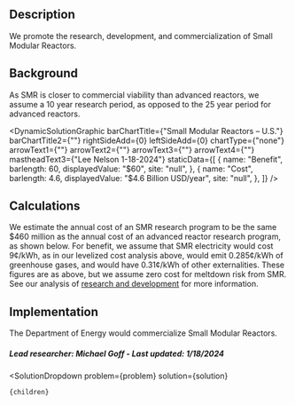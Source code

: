


## Description
We promote the research, development, and commercialization of Small Modular Reactors.

## Background
As SMR is closer to commercial viability than advanced reactors, we assume a 10 year research period, as opposed to the 25 year period for advanced reactors.

<DynamicSolutionGraphic
  barChartTitle={"Small Modular Reactors – U.S."}
  barChartTitle2={""}
  rightSideAdd={0}
  leftSideAdd={0}
  chartType={"none"}
  arrowText1={""}
  arrowText2={""}
  arrowText3={""}
  arrowText4={""}
  mastheadText3={"Lee Nelson 1-18-2024"}
 staticData={[
    {
     name: "Benefit",
      barlength: 60,
      displayedValue: "$60",
      site: "null",
    },
    {
      name: "Cost",
      barlength: 4.6,
      displayedValue: "$4.6 Billion USD/year",
      site: "null",
    },
  ]}
/>

## Calculations
We estimate the annual cost of an SMR research program to be the same $460 million as the annual cost of an advanced reactor research program, as shown below.
For benefit, we assume that SMR electricity would cost 9¢/kWh, as in our levelized cost analysis above, would emit 0.285¢/kWh of greenhouse gases, and would have 0.31¢/kWh of other externalities. These figures are as above, but we assume zero cost for meltdown risk from SMR. See our analysis of [research and development](/energy/energy_socioeconomics/rd) for more information.

## Implementation
The Department of Energy would commercialize Small Modular Reactors.

##### Lead researcher: Michael Goff - Last updated: 1/18/2024

  <SolutionDropdown 
    problem={problem} 
    solution={solution}
  >
    {children}
  </SolutionDropdown>